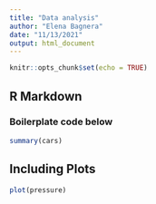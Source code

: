 ```yaml
---
title: "Data analysis"
author: "Elena Bagnera"
date: "11/13/2021"
output: html_document
---
```


```r
knitr::opts_chunk$set(echo = TRUE)
```

## R Markdown

### Boilerplate code below

```r
summary(cars)
```

## Including Plots

```r
plot(pressure)
```